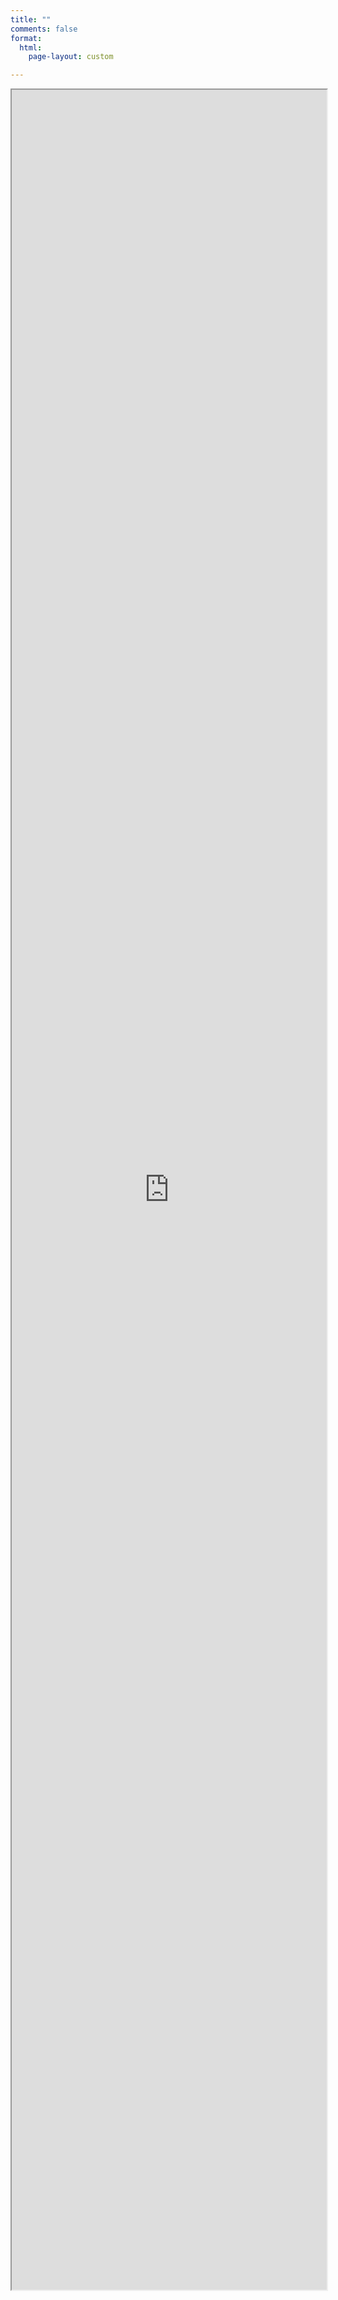 ```yaml
---
title: ""
comments: false
format:
  html:
    page-layout: custom

---
```

<div class="page-layout-custom" style="height:88vh">
<iframe src="https://nemgen.itkservices2.com" title="rolling-5minute-opgeneration" height=100% width=100% ></iframe> 
</div>